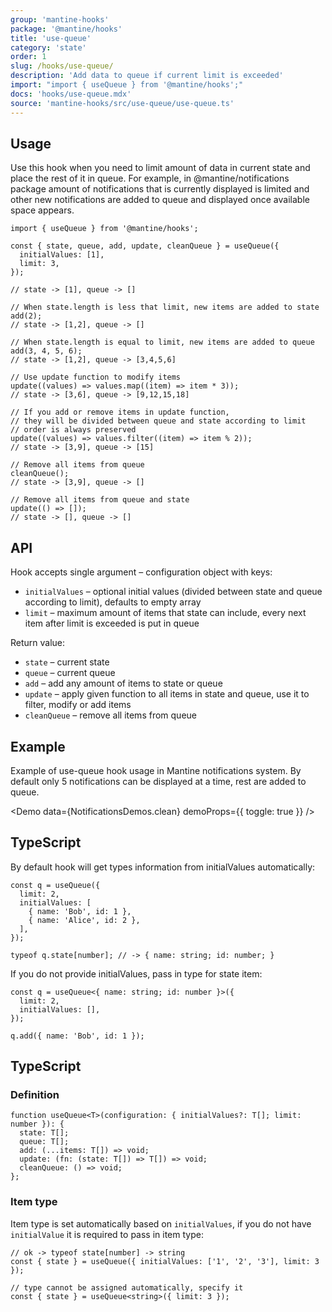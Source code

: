 ```yaml
---
group: 'mantine-hooks'
package: '@mantine/hooks'
title: 'use-queue'
category: 'state'
order: 1
slug: /hooks/use-queue/
description: 'Add data to queue if current limit is exceeded'
import: "import { useQueue } from '@mantine/hooks';"
docs: 'hooks/use-queue.mdx'
source: 'mantine-hooks/src/use-queue/use-queue.ts'
---
```



## Usage

Use this hook when you need to limit amount of data in current state and place the rest of it in queue.
For example, in <GatsbyLink to="/others/notifications/">@mantine/notifications</GatsbyLink> package amount of
notifications that is currently displayed is limited and other new notifications are added to queue and displayed once
available space appears.

```tsx
import { useQueue } from '@mantine/hooks';

const { state, queue, add, update, cleanQueue } = useQueue({
  initialValues: [1],
  limit: 3,
});

// state -> [1], queue -> []

// When state.length is less that limit, new items are added to state
add(2);
// state -> [1,2], queue -> []

// When state.length is equal to limit, new items are added to queue
add(3, 4, 5, 6);
// state -> [1,2], queue -> [3,4,5,6]

// Use update function to modify items
update((values) => values.map((item) => item * 3));
// state -> [3,6], queue -> [9,12,15,18]

// If you add or remove items in update function,
// they will be divided between queue and state according to limit
// order is always preserved
update((values) => values.filter((item) => item % 2));
// state -> [3,9], queue -> [15]

// Remove all items from queue
cleanQueue();
// state -> [3,9], queue -> []

// Remove all items from queue and state
update(() => []);
// state -> [], queue -> []
```

## API

Hook accepts single argument – configuration object with keys:

- `initialValues` – optional initial values (divided between state and queue according to limit), defaults to empty array
- `limit` – maximum amount of items that state can include, every next item after limit is exceeded is put in queue

Return value:

- `state` – current state
- `queue` – current queue
- `add` – add any amount of items to state or queue
- `update` – apply given function to all items in state and queue, use it to filter, modify or add items
- `cleanQueue` – remove all items from queue

## Example

Example of use-queue hook usage in <GatsbyLink to="/others/notifications/">Mantine notifications system</GatsbyLink>. By default
only 5 notifications can be displayed at a time, rest are added to queue.

<Demo data={NotificationsDemos.clean} demoProps={{ toggle: true }} />

## TypeScript

By default hook will get types information from initialValues automatically:

```tsx
const q = useQueue({
  limit: 2,
  initialValues: [
    { name: 'Bob', id: 1 },
    { name: 'Alice', id: 2 },
  ],
});

typeof q.state[number]; // -> { name: string; id: number; }
```

If you do not provide initialValues, pass in type for state item:

```tsx
const q = useQueue<{ name: string; id: number }>({
  limit: 2,
  initialValues: [],
});

q.add({ name: 'Bob', id: 1 });
```

## TypeScript

### Definition

```tsx
function useQueue<T>(configuration: { initialValues?: T[]; limit: number }): {
  state: T[];
  queue: T[];
  add: (...items: T[]) => void;
  update: (fn: (state: T[]) => T[]) => void;
  cleanQueue: () => void;
};
```

### Item type

Item type is set automatically based on `initialValues`,
if you do not have `initialValue` it is required to pass in item type:

```tsx
// ok -> typeof state[number] -> string
const { state } = useQueue({ initialValues: ['1', '2', '3'], limit: 3 });

// type cannot be assigned automatically, specify it
const { state } = useQueue<string>({ limit: 3 });
```
